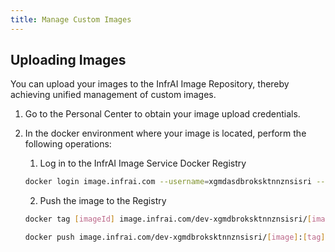 ```yaml
---
title: Manage Custom Images
---
```



## Uploading Images

You can upload your images to the InfrAI Image Repository, thereby achieving unified management of custom images.

1. Go to the Personal Center to obtain your image upload credentials.

2. In the docker environment where your image is located, perform the following operations:

   1. Log in to the InfrAI Image Service Docker Registry

   ```bash
   docker login image.infrai.com --username=xgmdasdbroksktnnznsisri --password=G7Zn84EQ6ojqWm6CBeaiBYUzpCt0vaVaxaQgChl9wbSC6QsadsmqfeDNadqZZsKJtxVgwkdAWsQZOhDySVMbO5rRxvMbeAmy1NWgzQSGBvuO35S539gJv4iMI3bbD5m2yKQes59
   ```


   2. Push the image to the Registry


   ```bash
   docker tag [imageId] image.infrai.com/dev-xgmdbroksktnnznsisri/[image]:[tag]
   ```

   ```bash
   docker push image.infrai.com/dev-xgmdbroksktnnznsisri/[image]:[tag]
   ```
